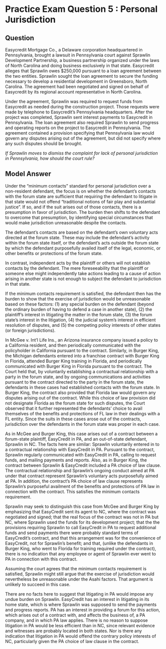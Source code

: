 # Practice Exam Question 5 : Personal Jurisdiction {.unnumbered}

## Question {.unnumbered}

Easycredit Mortgage Co., a Delaware corporation headquartered in Pennsylvania, brought a lawsuit in Pennsylvania court against Sprawlin Development Partnership, a business partnership organized under the laws of North Carolina and doing business exclusively in that state. Easycredit alleges that Sprawlin owes $250,000 pursuant to a loan agreement between the two entities. Sprawlin sought the loan agreement to secure the funding necessary to develop a residential development in Greensboro, North Carolina. The agreement had been negotiated and signed on behalf of Easycredit by its regional account representative in North Carolina.

Under the agreement, Sprawlin was required to request funds from Easycredit as needed during the construction project. Those requests were made by telephone to Easycredit’s Pennsylvania headquarters. After the project was completed, Sprawlin sent interest payments to Easycredit in Pennsylvania. The loan agreement also required Sprawlin to send progress and operating reports on the project to Easycredit in Pennsylvania. The agreement contained a provision specifying that Pennsylvania law would govern any disputes arising out of the agreement, but did not specify where any such disputes should be brought. 

_If Sprawlin moves to dismiss the complaint for lack of personal jurisdiction in Pennsylvania, how should the court rule?_

## Model Answer  {.unnumbered}

Under the "minimum contacts" standard for personal jurisdiction over a non-resident defendant, the focus is on whether the defendant's contacts with the forum state are sufficient that requiring the defendant to litigate in that state would not offend "traditional notions of fair play and substantial justice". If so, and if the suit arises out of those contacts, there is a presumption in favor of jurisdiction. The burden then shifts to the defendant to overcome that presumption, by identifying special circumstances that would make jurisdiction unreasonable despite the contacts. 

The defendant's contacts are based on the defendant’s own voluntary acts directed at the forum state. These may include the defendant’s activity within the forum state itself, or the defendant’s acts outside the forum state by which the defendant purposefully availed itself of the legal, economic, or other benefits or protections of the forum state.

In contrast, independent acts by the plaintiff or others will not establish contacts by the defendant. The mere foreseeability that the plaintiff or someone else might independently take actions leading to a cause of action arising in another state is not enough to subject the defendant to jurisdiction in that state. 
 
If the minimum contacts requirement is satisfied, the defendant then has the burden to show that the exercise of jurisdiction would be unreasonable based on these factors: (1) any special burden on the defendant (beyond the ordinary burden of having to defend a case in another state), (2) the plaintiff’s interest in litigating the matter in the forum state, (3) the forum state’s interest in the litigation, (4) the judicial system’s interest in efficient resolution of disputes, and (5) the competing policy interests of other states (or foreign jurisdictions). 

In McGee v. Int’l Life Ins., an Arizona insurance company issued a policy to a California resident, and then periodically communicated with the policyholder in California pursuant to the contract. Similarly, in Burger King, the Michigan defendants entered into a franchise contract with Burger King in Florida, attended Burger King training in Florida, and periodically communicated with Burger King in Florida pursuant to the contract. The Court held that, by voluntarily establishing a contractual relationship with a party in the forum state, and by ongoing communications and activities pursuant to the contract directed to the party in the forum state, the defendants in these cases had established contacts with the forum state. In Burger King, the contract also provided that Florida law would govern any disputes arising out of the contract. While this choice of law provision did not designate Florida as the forum state for such disputes, the Court observed that it further represented the defendants’ choice to avail themselves of the benefits and protections of FL law in their dealings with a FL entity. Since the suits in these cases arose out of the contracts, jurisdiction over the defendants in the forum state was proper in each case.

As in McGee and Burger King, this case arises out of a contract between a forum-state plaintiff, EasyCredit in PA, and an out-of-state defendant, Sprawlin in NC. The facts here are similar: Sprawlin voluntarily entered in to a contractual relationship with EasyCredit in PA. Pursuant to the contract, Sprawlin regularly communicated with EasyCredit in PA, calling to request funds, and mailing payments and reports. Also, as in Burger King, the contract between Sprawlin & EasyCredit included a PA choice of law clause. The contractual relationship and Sprawlin’s ongoing conduct aimed at PA under that contract represent Sprawlin’s voluntary acts purposefully aimed at PA. In addition, the contract’s PA choice of law clause represents Sprawlin’s purposeful availment of the benefits and protections of PA law in connection with the contract. This satisfies the minimum contacts requirement. 

Sprawlin may seek to distinguish this case from McGee and Burger King by emphasizing that EasyCredit sent its agent to NC, where the contract was negotiated and signed; that the real focus of the contract was not in PA but NC, where Sprawlin used the funds for its development project; that the the provisions requiring Sprawlin to call EasyCredit in PA to request additional funds and send payments there were probably standard terms of EasyCredit's contract, and that this arrangement was for the convenience of EasyCredit, not for Sprawlin's benefit; and that, (unlike the defendants in Burger King, who went to Florida for training required under the contract), there is no indication that any employee or agent of Sprawlin ever went to PA in connection with this contract.

Assuming the court agrees that the minimum contacts requirement is satisfied, Sprawlin might still argue that the exercise of jurisdiction would nevertheless be unreasonable under the Asahi factors. That argument is unlikely to succeed in this case. 

There are no facts here to suggest that litigating in PA would impose any undue burden on Sprawlin. EasyCredit has an interest in litigating in its home state, which is where Sprawlin was supposed to send the payments and progress reports. PA has an interest in providing a forum for this action, which arises out of a contract with, and affects the business of, a PA company, and in which PA law applies. There is no reason to suppose litigation in PA would be less efficient than in NC, since relevant evidence and witnesses are probably located in both states. Nor is there any indication that litigation in PA would offend the contrary policy interests of NC, particularly given the PA choice of law clause in the contract. 

